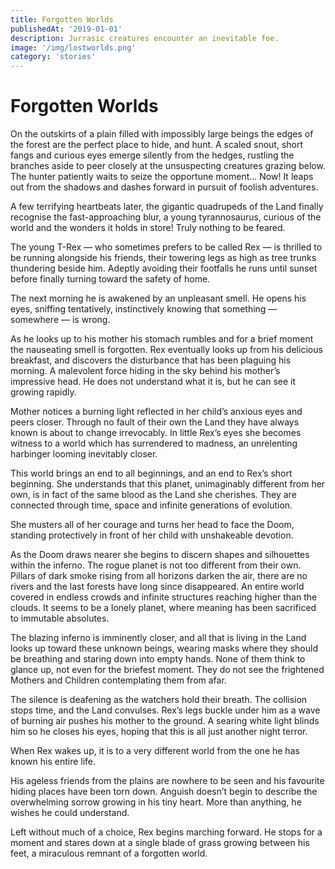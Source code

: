 ```yaml
---
title: Forgotten Worlds
publishedAt: '2019-01-01'
description: Jurrasic creatures encounter an inevitable foe.
image: '/img/lostworlds.png'
category: 'stories'
---
```


# Forgotten Worlds

On the outskirts of a plain filled with impossibly large beings the edges of the forest are the perfect place to hide, and hunt. A scaled snout, short fangs and curious eyes emerge silently from the hedges, rustling the branches aside to peer closely at the unsuspecting creatures grazing below. The hunter patiently waits to seize the opportune moment…
Now! It leaps out from the shadows and dashes forward in pursuit of foolish adventures.

A few terrifying heartbeats later, the gigantic quadrupeds of the Land finally recognise the fast-approaching blur, a young tyrannosaurus, curious of the world and the wonders it holds in store! Truly nothing to be feared.

The young T-Rex — who sometimes prefers to be called Rex — is thrilled to be running alongside his friends, their towering legs as high as tree trunks thundering beside him. Adeptly avoiding their footfalls he runs until sunset before finally turning toward the safety of home.

The next morning he is awakened by an unpleasant smell. He opens his eyes, sniffing tentatively, instinctively knowing that something — somewhere — is wrong.

As he looks up to his mother his stomach rumbles and for a brief moment the nauseating smell is forgotten.
Rex eventually looks up from his delicious breakfast, and discovers the disturbance that has been plaguing his morning. A malevolent force hiding in the sky behind his mother’s impressive head. He does not understand what it is, but he can see it growing rapidly.

Mother notices a burning light reflected in her child’s anxious eyes and peers closer. Through no fault of their own the Land they have always known is about to change irrevocably. In little Rex’s eyes she becomes witness to a world which has surrendered to madness, an unrelenting harbinger looming inevitably closer.

This world brings an end to all beginnings, and an end to Rex’s short beginning. She understands that this planet, unimaginably different from her own, is in fact of the same blood as the Land she cherishes. They are connected through time, space and infinite generations of evolution.

She musters all of her courage and turns her head to face the Doom, standing protectively in front of her child with unshakeable devotion.

As the Doom draws nearer she begins to discern shapes and silhouettes within the inferno. The rogue planet is not too different from their own. Pillars of dark smoke rising from all horizons darken the air, there are no rivers and the last forests have long since disappeared. An entire world covered in endless crowds and infinite structures reaching higher than the clouds. It seems to be a lonely planet, where meaning has been sacrificed to immutable absolutes.

The blazing inferno is imminently closer, and all that is living in the Land looks up toward these unknown beings, wearing masks where they should be breathing and staring down into empty hands. None of them think to glance up, not even for the briefest moment. They do not see the frightened Mothers and Children contemplating them from afar.

The silence is deafening as the watchers hold their breath. The collision stops time, and the Land convulses. Rex’s legs buckle under him as a wave of burning air pushes his mother to the ground. A searing white light blinds him so he closes his eyes, hoping that this is all just another night terror.

When Rex wakes up, it is to a very different world from the one he has known his entire life.

His ageless friends from the plains are nowhere to be seen and his favourite hiding places have been torn down. Anguish doesn’t begin to describe the overwhelming sorrow growing in his tiny heart. More than anything, he wishes he could understand.

Left without much of a choice, Rex begins marching forward. He stops for a moment and stares down at a single blade of grass growing between his feet, a miraculous remnant of a forgotten world.
